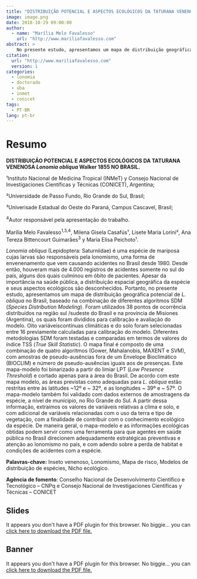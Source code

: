 ```yaml
---
title: "DISTRIBUIÇÃO POTENCIAL E ASPECTOS ECOLÓGICOS DA TATURANA VENENOSA Lonomia obliqua Walker 1855 NO BRASIL"
image: image.png
date: 2018-10-29 09:00:00
author:
  - name: "Marília Melo Favalesso"
    url: "http://www.mariliafavalesso.com"
abstract: >
    No presente estudo, apresentamos um mapa de distribuição geográfica potencial de L. obliqua no Brasil, baseado na combinação de diferentes algoritmos SDM (Species Distribution Modeling). 
citation: 
  url: "http://www.mariliafavalesso.com"
  version: 1
categories:
  - lonomia
  - doctorado
  - uba
  - inmet
  - conicet
tags: 
  - PT-BR
lang: pt-br
---
```


# Resumo

**DISTRIBUIÇÃO POTENCIAL E ASPECTOS ECOLÓGICOS DA TATURANA VENENOSA *Lonomia obliqua* Walker 1855 NO BRASIL.**

¹Instituto Nacional de Medicina Tropical (INMeT) y Consejo Nacional de Investigaciones Científicas y Técnicas (CONICET), Argentina;

²Universidade de Passo Fundo, Rio Grande do Sul, Brasil;

³Univerisade Estadual do Oeste do Paraná, Campus Cascavel, Brasil;

^4^Autor responsável pela apresentação do trabalho.

Marília Melo Favalesso^1,3,4^, Milena Gisela Casafús¹, Lisete Maria Lorini², Ana Tereza Bittencourt Guimarães^3^ y María Elisa Peichoto¹.

*Lonomia obliqua* (Lepidoptera: Saturniidae) é uma espécie de mariposa cujas larvas são responsáveis ​​pela lonomismo, uma forma de envenenamento que vem causando acidentes no Brasil desde 1980. Desde então, houveram mais de 4.000 registros de acidentes somente no sul do país, alguns dos quais culminou em óbito de pacientes. Apesar da importância na saúde pública, a distribuição espacial geográfica da espécie e seus aspectos ecológicos são desconhecidos. Portanto, no presente estudo, apresentamos um mapa de distribuição geográfica potencial de *L. obliqua* no Brasil, baseado na combinação de diferentes algoritmos SDM (*Species Distribution Modeling*). Foram utilizados 38 pontos de ocorrência distribuídos na região sul /sudeste do Brasil e na província de Misiones (Argentina), os quais foram divididos para calibração e avaliação do modelo. Oito variáveis ​​contínuas climáticas e do solo foram selecionadas entre 16 previamente calculadas para calibração do modelo. Diferentes metodologias SDM foram testadas e comparadas em termos de valores do índice TSS (*True Skill Statistic*). O mapa final é composto de uma combinação de quatro algoritmos (Gower, Mahalanobis, MAXENT e SVM), com amostras de pseudo-ausências fora de um Envelope Bioclimático (BIOCLIM) e número de pseudo-ausências iguais aos de presenças. Este mapa-modelo foi binarizado a partir do limiar LPT (*Low Presence Threshold*) e cortado apenas para a área do Brasil. De acordo com este mapa modelo, as áreas previstas como adequadas para *L. obliqua* estão restritas entre às latitudes \~12º e \~ 32º, e as longitudes \~ 39º e \~ 57º. O mapa-modelo também foi validado com dados externos de amostragens da espécie, a nível de munícipio, no Rio Grande do Sul. A partir dessa informação, extraímos os valores de variáveis relativas a clima e solo, e com adicional de variáveis relacionadas com o uso da terra e tipo de vegetação, com a finalidade de contribuir com o conhecimento ecológico da espécie. De maneira geral, o mapa-modelo e as informações ecológicas obtidas podem servir como uma ferramenta para que agentes em saúde pública no Brasil direcionem adequadamente estratégicas preventivas e atenção ao lonomismo no país, e com adendo sobre a perda de habitat e condições de acidentes com a espécie.

**Palavras-chave:** Inseto venenoso, Lonomismo, Mapa de risco, Modelos de distribuição de espécies, Nicho ecológico.

**Agência de fomento**: Conselho Nacional de Desenvolvimento Científico e Tecnológico – CNPq e Consejo Nacional de Investigaciones Científicas y Técnicas – CONICET

## Slides

```{=html}
<object data="slides.pdf" type="application/pdf" width="100%" height="100%" style="min-height:100vh;">
    <p>It appears you don't have a PDF plugin for this browser.
    No biggie... you can <a href="slides.pdf">click here to
    download the PDF file.</a></p>
</object>
```

## Banner

```{=html}
<object data="banner.pdf" type="application/pdf" width="100%" height="100%" style="min-height:100vh;">     <p>It appears you don't have a PDF plugin for this browser.     No biggie... you can <a href="banner.pdf">click here to     download the PDF file.</a></p> </object>
```